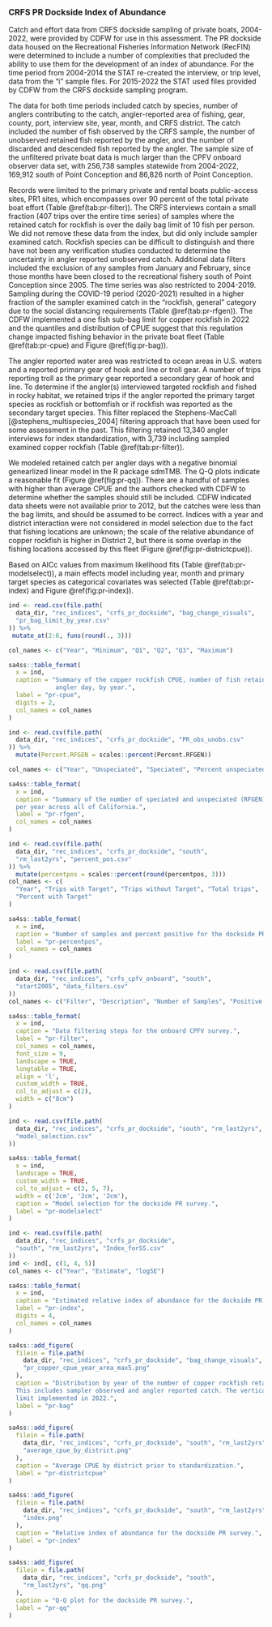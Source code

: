 
### CRFS PR Dockside Index of Abundance {#crfs-pr-index}

Catch and effort data from CRFS dockside sampling of private boats, 2004-2022, 
were provided by CDFW for use in this assessment. The PR dockside data housed 
on the Recreational Fisheries Information Network (RecFIN) were 
determined to include a number of complexities that precluded the ability to 
use them for the development of an index of abundance. For the time period from 2004-2014 the STAT 
re-created the interview, or trip level, data from the "i" sample files. For 2015-2022 
the STAT used files provided by CDFW from the CRFS dockside sampling program.

The data for both time periods included catch by species, number of anglers contributing to the catch, angler-reported area of fishing, gear, county, port, interview site, year, month, and CRFS district. The catch included 
the number of fish observed by the CRFS sample, the number of unobserved retained fish reported 
by the angler, and the number of discarded and descended fish reported by the angler.
The sample size of the unfiltered private boat data is much larger than the CPFV onboard observer data set, 
with 256,738 samples statewide from 2004-2022, 169,912 south of Point Conception and 86,826 north of Point Conception. 

Records were limited to the primary private and rental boats public-access sites, PR1 sites, which encompasses over 90 percent of the total private boat effort (Table \@ref(tab:pr-filter)). The CRFS interviews contain a small fraction 
(407 trips over the entire time series) of samples where the retained catch for rockfish is over the daily bag limit of 10 fish per person. We did not remove these data from the index, but did only include sampler examined catch. Rockfish species can be difficult to distinguish and there have not been any verification studies conducted to determine the uncertainty in angler reported unobserved catch. Additional data filters included the exclusion of any samples from January and February, since those months have been closed to the recreational fishery south of Point 
Conception since 2005.  The time series was also restricted to 2004-2019. Sampling during the COVID-19 period (2020-2021) resulted in a higher fraction of the sampler examined catch in the "rockfish, general" category due to the social distancing requirements (Table \@ref(tab:pr-rfgen)). The CDFW implemented a one fish sub-bag limit for copper rockfish in 2022 and the quantiles and distribution of CPUE suggest that this regulation change impacted fishing behavior in the private boat fleet (Table \@ref(tab:pr-cpue) and Figure \@ref(fig:pr-bag)).

The angler reported water area was restricted to ocean areas in U.S. waters and a reported primary gear 
of hook and line or troll gear.  A number of trips reporting troll as the primary gear reported
a secondary gear of hook and line. To determine if the angler(s) interviewed targeted rockfish and
fished in rocky habitat, we retained trips if the angler reported the primary target species 
as rockfish or bottomfish or if rockfish was reported as the secondary target species. This filter 
replaced the Stephens-MacCall [@stephens_multispecies_2004] filtering approach that have been used for some assessment in the past. This filtering retained 13,340 angler interviews for index standardization, with 3,739 including sampled examined copper rockfish (Table \@ref(tab:pr-filter)).  

We modeled retained catch per angler days with a negative binomial genearlized linear model in the R package sdmTMB.
The Q-Q plots indicate a reasonable fit (Figure \@ref(fig:pr-qq)).  There are a handful of samples 
with higher than average CPUE and the authors checked with CDFW to determine whether the samples should still be included. CDFW indicated data sheets were not available prior to 2012, but the catches were less than 
the bag limits, and should be assumed to be correct. Indices with a year and district interaction were not 
considered in model selection due to the fact that fishing locations are unknown; the scale of the relative 
abundance of copper rockfish is higher in District 2, but there is some overlap in the fishing locations accessed 
by this fleet (Figure \@ref(fig:pr-districtcpue)). 

Based on AICc values from maximum likelihood fits (Table \@ref(tab:pr-modelselect)), a main effects model including year, month and primary target species as categorical covariates was selected (Table \@ref(tab:pr-index) and Figure \@ref(fig:pr-index)).

<!--Tables -->

\newpage

```r
ind <- read.csv(file.path(
  data_dir, "rec_indices", "crfs_pr_dockside", "bag_change_visuals",
  "pr_bag_limit_by_year.csv"
)) %>%
 mutate_at(2:6, funs(round(., 3)))

col_names <- c("Year", "Minimum", "Q1", "Q2", "Q3", "Maximum")

sa4ss::table_format(
  x = ind,
  caption = "Summary of the copper rockfish CPUE, number of fish retained per
             angler day, by year.",
  label = "pr-cpue",
  digits = 2,
  col_names = col_names
)
```

\newpage

```r
ind <- read.csv(file.path(
  data_dir, "rec_indices", "crfs_pr_dockside", "PR_obs_unobs.csv"
)) %>%
  mutate(Percent.RFGEN = scales::percent(Percent.RFGEN))

col_names <- c("Year", "Unspeciated", "Speciated", "Percent unspeciated")

sa4ss::table_format(
  x = ind,
  caption = "Summary of the number of speciated and unspeciated (RFGEN) rockfish 
  per year across all of California.",
  label = "pr-rfgen",
  col_names = col_names
)
```

\newpage

```r
ind <- read.csv(file.path(
  data_dir, "rec_indices", "crfs_pr_dockside", "south",
  "rm_last2yrs", "percent_pos.csv"
)) %>%
  mutate(percentpos = scales::percent(round(percentpos, 3)))
col_names <- c(
  "Year", "Trips with Target", "Trips without Target", "Total trips",
  "Percent with Target"
)

sa4ss::table_format(
  x = ind,
  caption = "Number of samples and percent positive for the dockside PR survey.",
  label = "pr-percentpos",
  col_names = col_names
)
```

\newpage


```r
ind <- read.csv(file.path(
  data_dir, "rec_indices", "crfs_cpfv_onboard", "south",
  "start2005", "data_filters.csv"
))
col_names <- c("Filter", "Description", "Number of Samples", "Positive Samples")

sa4ss::table_format(
  x = ind,
  caption = "Data filtering steps for the onboard CPFV survey.",
  label = "pr-filter",
  col_names = col_names,
  font_size = 9,
  landscape = TRUE,
  longtable = TRUE,
  align = 'l',
  custom_width = TRUE,
  col_to_adjust = c(2),
  width = c("8cm")
)
```

\newpage

```r
ind <- read.csv(file.path(
  data_dir, "rec_indices", "crfs_pr_dockside", "south", "rm_last2yrs",
  "model_selection.csv"
))

sa4ss::table_format(
  x = ind,
  landscape = TRUE,
  custom_width = TRUE,
  col_to_adjust = c(3, 5, 7),
  width = c('2cm', '2cm', '2cm'),
  caption = "Model selection for the dockside PR survey.",
  label = "pr-modelselect"
)
```


\newpage

```r
ind <- read.csv(file.path(
  data_dir, "rec_indices", "crfs_pr_dockside",
  "south", "rm_last2yrs", "Index_forSS.csv"
))
ind <- ind[, c(1, 4, 5)]
col_names <- c("Year", "Estimate", "logSE")

sa4ss::table_format(
  x = ind,
  caption = "Estimated relative index of abundance for the dockside PR survey.",
  label = "pr-index",
  digits = 4,
  col_names = col_names
)
```

\newpage

<!--Figures -->


```r
sa4ss::add_figure(
  filein = file.path(
    data_dir, "rec_indices", "crfs_pr_dockside", "bag_change_visuals",
    "pr_copper_cpue_year_area_max5.png"
  ),
  caption = "Distribution by year of the number of copper rockfish retained per angler. 
  This includes sampler observed and angler reported catch. The vertical line at 1 represents the sub-bag 
  limit implemented in 2022.",
  label = "pr-bag"
)
```

\newpage

```r
sa4ss::add_figure(
  filein = file.path(
    data_dir, "rec_indices", "crfs_pr_dockside", "south", "rm_last2yrs",
    "average_cpue_by_district.png"
  ),
  caption = "Average CPUE by district prior to standardization.",
  label = "pr-districtcpue"
)
```


\newpage

```r
sa4ss::add_figure(
  filein = file.path(
    data_dir, "rec_indices", "crfs_pr_dockside", "south", "rm_last2yrs",
    "index.png"
  ),
  caption = "Relative index of abundance for the dockside PR survey.",
  label = "pr-index"
)
```

\newpage

```r
sa4ss::add_figure(
  filein = file.path(
    data_dir, "rec_indices", "crfs_pr_dockside", "south",
    "rm_last2yrs", "qq.png"
  ),
  caption = "Q-Q plot for the dockside PR survey.",
  label = "pr-qq"
)
```

\newpage


